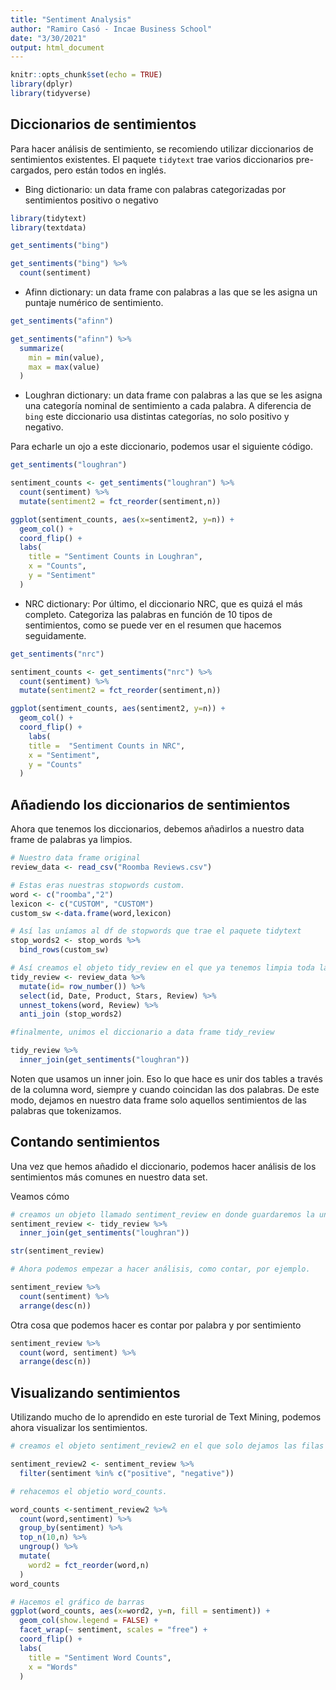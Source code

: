 ```yaml
---
title: "Sentiment Analysis"
author: "Ramiro Casó - Incae Business School"
date: "3/30/2021"
output: html_document
---
```


```r
knitr::opts_chunk$set(echo = TRUE)
library(dplyr)
library(tidyverse)
```

## Diccionarios de sentimientos

Para hacer análisis de sentimiento, se recomiendo utilizar diccionarios de sentimientos existentes. El paquete `tidytext` trae  varios diccionarios pre-cargados, pero están todos en inglés. 

* Bing dictionario: un data frame con palabras categorizadas por sentimientos positivo o negativo

```r
library(tidytext)
library(textdata)

get_sentiments("bing")

get_sentiments("bing") %>%
  count(sentiment)

```
* Afinn dictionary: un data frame con palabras a las que se les asigna un puntaje numérico de sentimiento. 

```r

get_sentiments("afinn")

get_sentiments("afinn") %>%
  summarize(
    min = min(value),
    max = max(value)
  )
```

* Loughran dictionary: un data frame con palabras a las que se les asigna una categoría nominal de sentimiento a cada palabra. A diferencia de `bing` este diccionario usa distintas categorías, no solo positivo y negativo. 

Para echarle un ojo a este diccionario, podemos usar el siguiente código. 

```r

get_sentiments("loughran")

sentiment_counts <- get_sentiments("loughran") %>%
  count(sentiment) %>%
  mutate(sentiment2 = fct_reorder(sentiment,n))

ggplot(sentiment_counts, aes(x=sentiment2, y=n)) +
  geom_col() +
  coord_flip() +
  labs(
    title = "Sentiment Counts in Loughran",
    x = "Counts",
    y = "Sentiment"
  )
```

* NRC dictionary: Por último, el diccionario NRC, que es quizá el más completo. Categoriza las palabras en función de 10 tipos de sentimientos, como se puede ver en el resumen que hacemos seguidamente. 

```r

get_sentiments("nrc")

sentiment_counts <- get_sentiments("nrc") %>% 
  count(sentiment) %>% 
  mutate(sentiment2 = fct_reorder(sentiment,n))

ggplot(sentiment_counts, aes(sentiment2, y=n)) +
  geom_col() +
  coord_flip() +
    labs(
    title =  "Sentiment Counts in NRC",
    x = "Sentiment",
    y = "Counts"
  )
```

## Añadiendo los diccionarios de sentimientos

Ahora que tenemos los diccionarios, debemos añadirlos a nuestro data frame de palabras ya limpios. 

```r

# Nuestro data frame original
review_data <- read_csv("Roomba Reviews.csv")

# Estas eras nuestras stopwords custom. 
word <- c("roomba","2")
lexicon <- c("CUSTOM", "CUSTOM")
custom_sw <-data.frame(word,lexicon)

# Así las uníamos al df de stopwords que trae el paquete tidytext
stop_words2 <- stop_words %>%
  bind_rows(custom_sw)

# Así creamos el objeto tidy_review en el que ya tenemos limpia toda la data, tokenizada y libre de stopwords. 
tidy_review <- review_data %>%
  mutate(id= row_number()) %>%
  select(id, Date, Product, Stars, Review) %>%
  unnest_tokens(word, Review) %>%
  anti_join (stop_words2)

#finalmente, unimos el diccionario a data frame tidy_review

tidy_review %>%
  inner_join(get_sentiments("loughran"))

```

Noten que usamos un inner join. Eso lo que hace es unir dos tables a través de la columna word, siempre y cuando coincidan las dos palabras. De este modo, dejamos en nuestro data frame solo aquellos sentimientos de las palabras que tokenizamos. 

## Contando sentimientos

Una vez que hemos añadido el diccionario, podemos hacer análisis de los sentimientos más comunes en nuestro data set. 

Veamos cómo

```r
# creamos un objeto llamado sentiment_review en donde guardaremos la unión del diccionario con nuestro df. 
sentiment_review <- tidy_review %>%
  inner_join(get_sentiments("loughran"))

str(sentiment_review)

# Ahora podemos empezar a hacer análisis, como contar, por ejemplo. 

sentiment_review %>%
  count(sentiment) %>%
  arrange(desc(n))
```
Otra cosa que podemos hacer es contar por palabra y por sentimiento

```r

sentiment_review %>%
  count(word, sentiment) %>%
  arrange(desc(n))
```

## Visualizando sentimientos

Utilizando mucho de lo aprendido en este turorial de Text Mining, podemos ahora visualizar los sentimientos. 

```r

# creamos el objeto sentiment_review2 en el que solo dejamos las filas que contengan sentimientos positivos o negativos. 

sentiment_review2 <- sentiment_review %>%
  filter(sentiment %in% c("positive", "negative"))

# rehacemos el objetio word_counts. 

word_counts <-sentiment_review2 %>%
  count(word,sentiment) %>%
  group_by(sentiment) %>%
  top_n(10,n) %>%
  ungroup() %>%
  mutate(
    word2 = fct_reorder(word,n)
  )
word_counts

# Hacemos el gráfico de barras
ggplot(word_counts, aes(x=word2, y=n, fill = sentiment)) +
  geom_col(show.legend = FALSE) +
  facet_wrap(~ sentiment, scales = "free") +
  coord_flip() +
  labs(
    title = "Sentiment Word Counts",
    x = "Words"
  )
```

